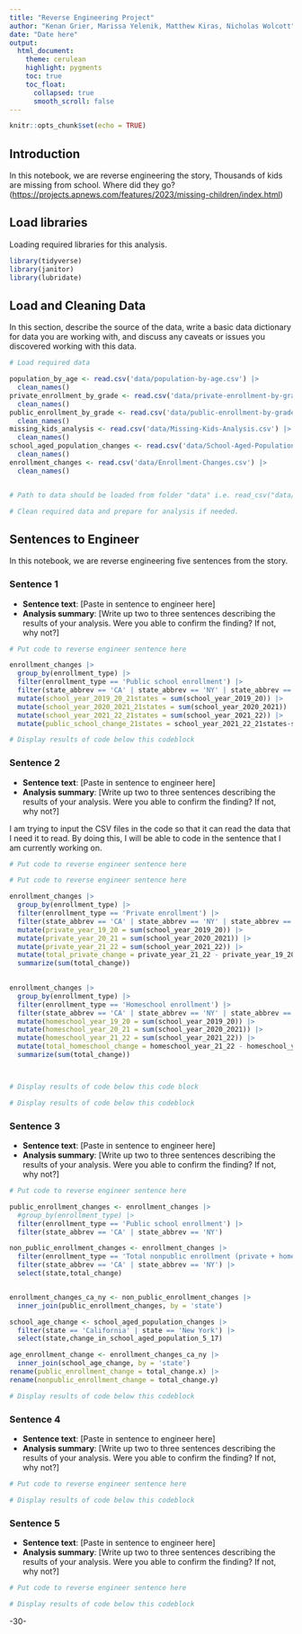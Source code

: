 ```yaml
---
title: "Reverse Engineering Project"
author: "Kenan Grier, Marissa Yelenik, Matthew Kiras, Nicholas Wolcott"
date: "Date here"
output:
  html_document:
    theme: cerulean
    highlight: pygments
    toc: true
    toc_float:
      collapsed: true
      smooth_scroll: false
---
```


```r
knitr::opts_chunk$set(echo = TRUE)
```

## Introduction

In this notebook, we are reverse engineering the story, Thousands of kids are missing from school. Where did they go? (<https://projects.apnews.com/features/2023/missing-children/index.html>)

## Load libraries

Loading required libraries for this analysis.

```r
library(tidyverse)
library(janitor)
library(lubridate)

```

## Load and Cleaning Data

In this section, describe the source of the data, write a basic data dictionary for data you are working with, and discuss any caveats or issues you discovered working with this data.

```r
# Load required data

population_by_age <- read.csv('data/population-by-age.csv') |>
  clean_names()
private_enrollment_by_grade <- read.csv('data/private-enrollment-by-grade.csv') |>
  clean_names()
public_enrollment_by_grade <- read.csv('data/public-enrollment-by-grade.csv') |>
  clean_names()
missing_kids_analysis <- read.csv('data/Missing-Kids-Analysis.csv') |>
  clean_names()
school_aged_population_changes <- read.csv('data/School-Aged-Population-Changes.csv') |>
  clean_names()
enrollment_changes <- read.csv('data/Enrollment-Changes.csv') |>
  clean_names()


# Path to data should be loaded from folder "data" i.e. read_csv("data/name_of_data.csv")

# Clean required data and prepare for analysis if needed. 


```

## Sentences to Engineer

In this notebook, we are reverse engineering five sentences from the story.

### Sentence 1

-   **Sentence text**: [Paste in sentence to engineer here]
-   **Analysis summary**: [Write up two to three sentences describing the results of your analysis. Were you able to confirm the finding? If not, why not?]

```r
# Put code to reverse engineer sentence here

enrollment_changes |>
  group_by(enrollment_type) |>
  filter(enrollment_type == 'Public school enrollment') |>
  filter(state_abbrev == 'CA' | state_abbrev == 'NY' | state_abbrev == 'LA' | state_abbrev == 'NC' | state_abbrev == 'WA' | state_abbrev == 'CO' | state_abbrev == 'GA' | state_abbrev == 'MN' | state_abbrev == 'WI' | state_abbrev == 'NH' | state_abbrev == 'MA' | state_abbrev == 'MT' | state_abbrev == 'DE' | state_abbrev == 'ND' | state_abbrev == 'DC' | state_abbrev == 'SD' | state_abbrev == 'SC' | state_abbrev == 'NE' | state_abbrev == 'RI' | state_abbrev == 'TN' | state_abbrev == 'PA' | state_abbrev == 'FL') |>
  mutate(school_year_2019_20_21states = sum(school_year_2019_20)) |>   
  mutate(school_year_2020_2021_21states = sum(school_year_2020_2021)) |>
  mutate(school_year_2021_22_21states = sum(school_year_2021_22)) |>
  mutate(public_school_change_21states = school_year_2021_22_21states-school_year_2019_20_21states) 

# Display results of code below this codeblock

```

### Sentence 2

-   **Sentence text**: [Paste in sentence to engineer here]
-   **Analysis summary**: [Write up two to three sentences describing the results of your analysis. Were you able to confirm the finding? If not, why not?]

I am trying to input the CSV files in the code so that it can read the data that I need it to read. By doing this, I will be able to code in the sentence that I am currently working on.

```r
# Put code to reverse engineer sentence here

# Put code to reverse engineer sentence here

enrollment_changes |>
  group_by(enrollment_type) |>
  filter(enrollment_type == 'Private enrollment') |>
  filter(state_abbrev == 'CA' | state_abbrev == 'NY' | state_abbrev == 'LA' | state_abbrev == 'NC' | state_abbrev == 'WA' | state_abbrev == 'CO' | state_abbrev == 'GA' | state_abbrev == 'MN' | state_abbrev == 'WI' | state_abbrev == 'NH' | state_abbrev == 'MA' | state_abbrev == 'MT' | state_abbrev == 'DE' | state_abbrev == 'ND' | state_abbrev == 'DC' | state_abbrev == 'SD' | state_abbrev == 'SC' | state_abbrev == 'NE' | state_abbrev == 'RI' | state_abbrev == 'TN' | state_abbrev == 'PA' | state_abbrev == 'FL') |>
  mutate(private_year_19_20 = sum(school_year_2019_20)) |>   
  mutate(private_year_20_21 = sum(school_year_2020_2021)) |>
  mutate(private_year_21_22 = sum(school_year_2021_22)) |>
  mutate(total_private_change = private_year_21_22 - private_year_19_20) |> 
  summarize(sum(total_change))
  

enrollment_changes |>
  group_by(enrollment_type) |>
  filter(enrollment_type == 'Homeschool enrollment') |>
  filter(state_abbrev == 'CA' | state_abbrev == 'NY' | state_abbrev == 'LA' | state_abbrev == 'NC' | state_abbrev == 'WA' | state_abbrev == 'CO' | state_abbrev == 'GA' | state_abbrev == 'MN' | state_abbrev == 'WI' | state_abbrev == 'NH' | state_abbrev == 'MA' | state_abbrev == 'MT' | state_abbrev == 'DE' | state_abbrev == 'ND' | state_abbrev == 'DC' | state_abbrev == 'SD' | state_abbrev == 'SC' | state_abbrev == 'NE' | state_abbrev == 'RI' | state_abbrev == 'TN' | state_abbrev == 'PA' | state_abbrev == 'FL') |>
  mutate(homeschool_year_19_20 = sum(school_year_2019_20)) |>   
  mutate(homeschool_year_20_21 = sum(school_year_2020_2021)) |>
  mutate(homeschool_year_21_22 = sum(school_year_2021_22)) |>
  mutate(total_homeschool_change = homeschool_year_21_22 - homeschool_year_19_20) |> 
  summarize(sum(total_change))



# Display results of code below this code block

# Display results of code below this codeblock

```

### Sentence 3

-   **Sentence text**: [Paste in sentence to engineer here]
-   **Analysis summary**: [Write up two to three sentences describing the results of your analysis. Were you able to confirm the finding? If not, why not?]

```r
# Put code to reverse engineer sentence here

public_enrollment_changes <- enrollment_changes |>
  #group_by(enrollment_type) |>
  filter(enrollment_type == 'Public school enrollment') |>
  filter(state_abbrev == 'CA' | state_abbrev == 'NY') 

non_public_enrollment_changes <- enrollment_changes |>
  filter(enrollment_type == 'Total nonpublic enrollment (private + homeschool)') |>
  filter(state_abbrev == 'CA' | state_abbrev == 'NY') |> 
  select(state,total_change) 


enrollment_changes_ca_ny <- non_public_enrollment_changes |>
  inner_join(public_enrollment_changes, by = 'state')

school_age_change <- school_aged_population_changes |> 
  filter(state == 'California' | state == 'New York') |>
  select(state,change_in_school_aged_population_5_17)

age_enrollment_change <- enrollment_changes_ca_ny |>
  inner_join(school_age_change, by = 'state')
rename(public_enrollment_change = total_change.x) |>
rename(nonpublic_enrollment_change = total_change.y)

# Display results of code below this codeblock

```

### Sentence 4

-   **Sentence text**: [Paste in sentence to engineer here]
-   **Analysis summary**: [Write up two to three sentences describing the results of your analysis. Were you able to confirm the finding? If not, why not?]

```r
# Put code to reverse engineer sentence here

# Display results of code below this codeblock

```

### Sentence 5

-   **Sentence text**: [Paste in sentence to engineer here]
-   **Analysis summary**: [Write up two to three sentences describing the results of your analysis. Were you able to confirm the finding? If not, why not?]

```r
# Put code to reverse engineer sentence here

# Display results of code below this codeblock

```

-30-
